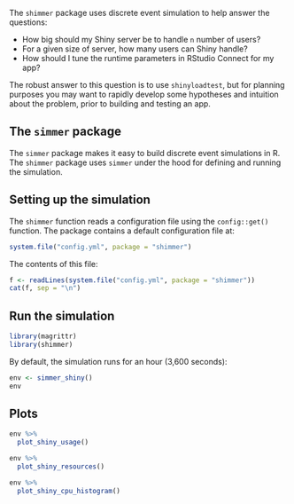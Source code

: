 The `shimmer` package uses discrete event simulation to help answer the questions:

  * How big should my Shiny server be to handle `n` number of users?
  * For a given size of server, how many users can Shiny handle?
  * How should I tune the runtime parameters in RStudio Connect for my app?

  The robust answer to this question is to use `shinyloadtest`, but for planning purposes you may want to rapidly develop some hypotheses and intuition about the problem, prior to building and testing an app.


## The `simmer` package

The `simmer` package makes it easy to build discrete event simulations in R. The `shimmer` package uses `simmer` under the hood for defining and running the simulation.

## Setting up the simulation

The `shimmer` function reads a configuration file using the `config::get()` function.  The package contains a default configuration file at:

  ```r
system.file("config.yml", package = "shimmer")
```

The contents of this file:

  ```r
f <- readLines(system.file("config.yml", package = "shimmer"))
cat(f, sep = "\n")
```

## Run the simulation


```r
library(magrittr)
library(shimmer)
```

By default, the simulation runs for an hour (3,600 seconds):

  ```r
env <- simmer_shiny()
env
```


## Plots

```r
env %>%
  plot_shiny_usage()
```

```r
env %>%
  plot_shiny_resources()
```

```r
env %>%
  plot_shiny_cpu_histogram()
```

